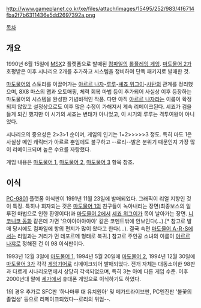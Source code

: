 http://www.gameplanet.co.kr/xe/files/attach/images/15495/252/983/4f6714fba2f7b6311436e5dd2697392a.png

[[목차]]

== 개요 ==
1990년 6월 15일에 [[MSX]]2 플랫폼으로 발매된 [[컴파일]]의 [[롤플레잉 게임]]. [[마도물어 2]]가 호평받은 이후 시나리오 2개를 추가하고 시스템을 정비하여 단독 패키지로 발매한 것.

[[마도물어]]의 스토리를 이끌어가는 [[아르르 나쟈]]-[[루루(뿌요뿌요 시리즈)|루루]]-[[셰죠 위그이]]-[[사탄(마도물어 시리즈)|사탄]]의 관계를 정리했으며, 8X8 마스의 맵과 오토매핑, 체력 회복 마법 등이 추가되어 사실상 이후 등장하는 마도물어의 시스템을 완성한 기념비적인 작품. 다만 아직 [[아르르 나쟈]]라는 이름이 확정되지 않았고 설정상으로도 이후 많은 수정이 가해져서 계속 리메이크된다. 셰죠가 검을 들게 되긴 했지만 이 시기의 셰죠는 변태가 아니었고, 이 시기의 루루는 격투여왕이 아니었다. 

시나리오의 중요성은 2>3>1 순이며, 게임의 인기는 1=2>>>>>3 정도. 특히 마도 1은 사실상 메인 캐릭터가 아르르 뿐임에도 불구하고 --로리--밝은 분위기 때문인지 가장 많이 리메이크되며 높은 수요를 자랑했다.

게임 내용은 [[마도물어 1]], [[마도물어 2]], [[마도물어 3]] 항목 참조.

== 이식 ==
[[PC-9801]] 플랫폼 이식판이 1991년 11월 23일에 발매되었다. 그래픽이 리얼 지향인 것이 특징. 특히나 회자되는 것은 [[마도물어 1]]의 친구들이 녹아내리는 장면(최종보스의 일루전 마법으로 인한 환영이다)과 [[마도물어 2]]에서 [[셰죠 위그이]]가 목이 날아가는 장면. [[니코니코 동화]] 같은데 가면 '으아아아아아아' 같은 코멘트밖에 안보인다(...).[* 참고로 발매 당시에도 컴파일에 항의 편지가 많이 왔다고 한다(...). 결국 속편 [[마도물어 A･R･S]]에서는 리얼과는 거리가 먼 데포르메 형태로 복귀.] 참고로 주인공 소녀의 이름이 [[아르르 나쟈]]로 정해진 건 이 98 이식판이다.

1993년 12월 3일에 [[마도물어 1]], 1994년 5월 20일에 [[마도물어 2]], 1994년 12월 30일에 [[마도물어 3]]가 각각 [[게임기어]]로 리메이크되어 발매되었다. 전개 자체는 대동소이한 98판과 다르게 시나리오면에서 상당히 각색되었으며, 특히 3는 아예 다른 게임 수준. 이후 2000년대 말에 [[세가]]에서 휴대폰 게임으로 이식하기도 하였다.

1의 경우 추가로 SFC판 '하나마루 대 유치원아' 및 메가드라이브판, PC엔진판 '불꽃의 졸업생' 등으로 리메이크되었다--로리의 위엄--.
